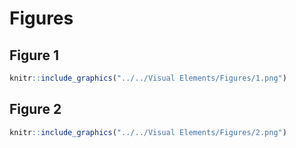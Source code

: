 <!-- Copyright 2019 by Forschungszentrum-Jülich (FZ-J). -->

<!-- This file is part of the publication "FZ-J ATS R&D Plan 2019 - 2020" -->
<!-- (FZJAR&DP19), documenting a concept for establishing a major ATS research -->
<!-- program at Forschungszentrum Jülich. The software component of FZJAR&DP19 is -->
<!-- open access: you can redistribute it and/or modify it under the terms of the -->
<!-- GNU General Public License as published by the Free Software Foundation, -->
<!-- either version 3 of the License, or (at your option) any later version. The -->
<!-- software component of FZJAR&DP19 is distributed in the hope that it will be -->
<!-- useful, but WITHOUT ANY WARRANTY; without even the implied warranty of -->
<!-- MERCHANTABILITY or FITNESS FOR A PARTICULAR PURPOSE. See the GNU General -->
<!-- Public License for more details. You should have received a copy of the GNU -->
<!-- General Public License along with the software component of FZJAP2019 If not, -->
# Figures

## Figure 1
```r
knitr::include_graphics("../../Visual Elements/Figures/1.png")
```
## Figure 2
```r
knitr::include_graphics("../../Visual Elements/Figures/2.png")
```

